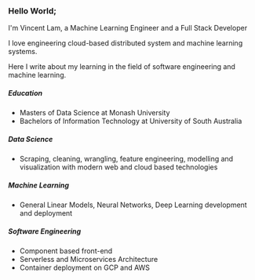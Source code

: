 <h3>Hello World; </h3>

I'm Vincent Lam, a Machine Learning Engineer and a Full Stack Developer

I love engineering cloud-based distributed system and machine learning systems. 

Here I write about my learning in the field of software engineering and machine learning. 


   

##### Education
* Masters of Data Science at Monash University
* Bachelors of Information Technology at University of South Australia

##### Data Science
* Scraping, cleaning, wrangling, feature engineering, modelling and visualization with modern web and cloud based technologies 

##### Machine Learning
* General Linear Models, Neural Networks, Deep Learning development and deployment

##### Software Engineering
* Component based front-end 
* Serverless and Microservices Architecture 
* Container deployment on GCP and AWS